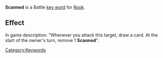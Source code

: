 '''Scanned''' is a Battle [[Key Words|key word]] for [[Rook]].

==Effect==
In game description: "Whenever you attack this target, draw a card. At the start of the owner's turn, remove 1 '''Scanned'''".

[[Category:Keywords]]